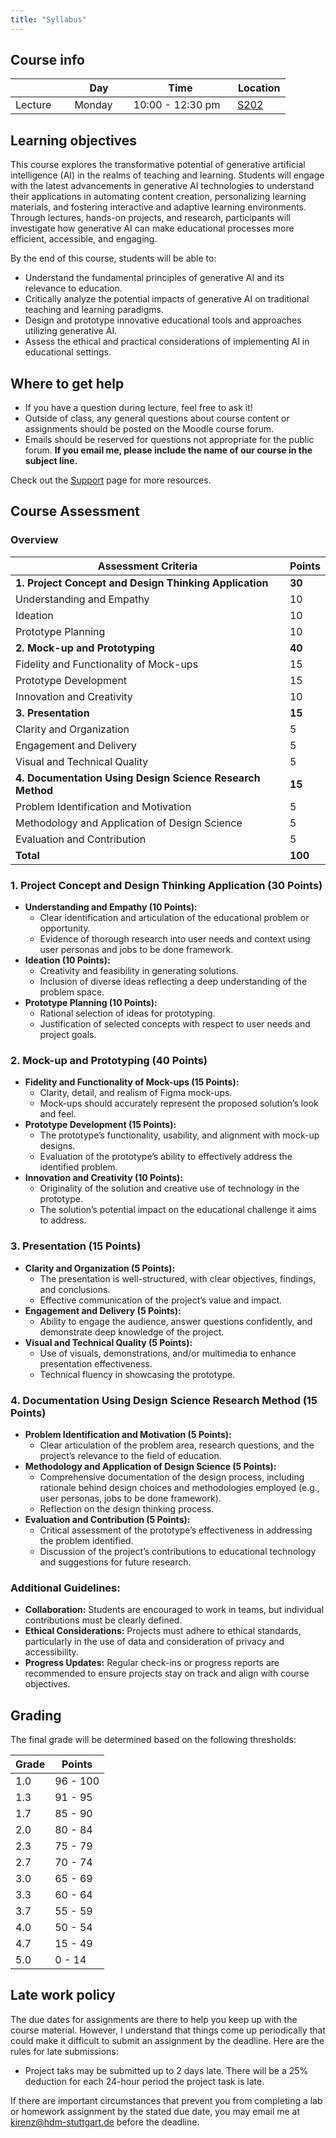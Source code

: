 ```yaml
---
title: "Syllabus"
---
```



## Course info

|           | Day       | Time              | Location |
|-----------|-----------|-------------------|----------|
| Lecture   | Monday    | 10:00  - 12:30 pm |  [S202](https://horst.hdm-stuttgart.de/S202)  |


## Learning objectives

This course explores the transformative potential of generative artificial intelligence (AI) in the realms of teaching and learning. Students will engage with the latest advancements in generative AI technologies to understand their applications in automating content creation, personalizing learning materials, and fostering interactive and adaptive learning environments. Through lectures, hands-on projects, and research, participants will investigate how generative AI can make educational processes more efficient, accessible, and engaging.

By the end of this course, students will be able to:

- Understand the fundamental principles of generative AI and its relevance to education.
- Critically analyze the potential impacts of generative AI on traditional teaching and learning paradigms.
- Design and prototype innovative educational tools and approaches utilizing generative AI.
- Assess the ethical and practical considerations of implementing AI in educational settings.


## Where to get help

- If you have a question during lecture, feel free to ask it! 
- Outside of class, any general questions about course content or assignments should be posted on the Moodle course forum.
- Emails should be reserved for questions not appropriate for the public forum. **If you email me, please include the name of our course in the subject line.** 

Check out the [Support](course-support.qmd) page for more resources.

<!-- ## Textbooks

This course is mainly based on the following resources:
 -->

## Course Assessment 

### Overview

| Assessment Criteria                             | Points |
|-------------------------------------------------|--------|
| **1. Project Concept and Design Thinking Application** | **30** |
| Understanding and Empathy                       | 10     |
| Ideation                                        | 10     |
| Prototype Planning                              | 10     |
| **2. Mock-up and Prototyping**                          | **40** |
| Fidelity and Functionality of Mock-ups         | 15     |
| Prototype Development                           | 15     |
| Innovation and Creativity                       | 10     |
| **3. Presentation**                                     | **15** |
| Clarity and Organization                        | 5      |
| Engagement and Delivery                         | 5      |
| Visual and Technical Quality                    | 5      |
| **4. Documentation Using Design Science Research Method** | **15** |
| Problem Identification and Motivation          | 5      |
| Methodology and Application of Design Science  | 5      |
| Evaluation and Contribution                     | 5      |
| **Total**                                               | **100** |


### 1. Project Concept and Design Thinking Application (30 Points)
- **Understanding and Empathy (10 Points):** 
  - Clear identification and articulation of the educational problem or opportunity.
  - Evidence of thorough research into user needs and context using user personas and jobs to be done framework.

- **Ideation (10 Points):** 
  - Creativity and feasibility in generating solutions.
  - Inclusion of diverse ideas reflecting a deep understanding of the problem space.

- **Prototype Planning (10 Points):** 
  - Rational selection of ideas for prototyping.
  - Justification of selected concepts with respect to user needs and project goals.

### 2. Mock-up and Prototyping (40 Points)
- **Fidelity and Functionality of Mock-ups (15 Points):** 
  - Clarity, detail, and realism of Figma mock-ups.
  - Mock-ups should accurately represent the proposed solution's look and feel.

- **Prototype Development (15 Points):** 
  - The prototype's functionality, usability, and alignment with mock-up designs.
  - Evaluation of the prototype's ability to effectively address the identified problem.

- **Innovation and Creativity (10 Points):** 
  - Originality of the solution and creative use of technology in the prototype.
  - The solution's potential impact on the educational challenge it aims to address.

### 3. Presentation (15 Points)
- **Clarity and Organization (5 Points):** 
  - The presentation is well-structured, with clear objectives, findings, and conclusions.
  - Effective communication of the project's value and impact.

- **Engagement and Delivery (5 Points):** 
  - Ability to engage the audience, answer questions confidently, and demonstrate deep knowledge of the project.

- **Visual and Technical Quality (5 Points):** 
  - Use of visuals, demonstrations, and/or multimedia to enhance presentation effectiveness.
  - Technical fluency in showcasing the prototype.

### 4. Documentation Using Design Science Research Method (15 Points)
- **Problem Identification and Motivation (5 Points):** 
  - Clear articulation of the problem area, research questions, and the project's relevance to the field of education.

- **Methodology and Application of Design Science (5 Points):** 
  - Comprehensive documentation of the design process, including rationale behind design choices and methodologies employed (e.g., user personas, jobs to be done framework).
  - Reflection on the design thinking process.

- **Evaluation and Contribution (5 Points):** 
  - Critical assessment of the prototype's effectiveness in addressing the problem identified.
  - Discussion of the project's contributions to educational technology and suggestions for future research.

### Additional Guidelines:
- **Collaboration:** Students are encouraged to work in teams, but individual contributions must be clearly defined.
- **Ethical Considerations:** Projects must adhere to ethical standards, particularly in the use of data and consideration of privacy and accessibility.
- **Progress Updates:** Regular check-ins or progress reports are recommended to ensure projects stay on track and align with course objectives.


## Grading

The final grade will be determined based on the following thresholds:

|  Grade       | Points |
|--------------|--------------------|
| 1.0           | 96 - 100          |
| 1.3           | 91 - 95           |
| 1.7           | 85 - 90           |
| 2.0           | 80 - 84           |
| 2.3           | 75 - 79           |
| 2.7           | 70 - 74           |
| 3.0           | 65 - 69           |
| 3.3           | 60 - 64           |
| 3.7           | 55 - 59           |
| 4.0            | 50 - 54          |
| 4.7           | 15 - 49           |
| 5.0            | 0 - 14           |



## Late work policy

The due dates for assignments are there to help you keep up with the course material. However, I understand that things come up periodically that could make it difficult to submit an assignment by the deadline. Here are the rules for late submissions:

-   Project taks may be submitted up to 2 days late. There will be a 25% deduction for each 24-hour period the project task is late.

If there are important circumstances that prevent you from completing a lab or homework assignment by the stated due date, you may email me at [kirenz@hdm-stuttgart.de](mailto:kirenz@hdm-stuttgart.de) before the deadline.